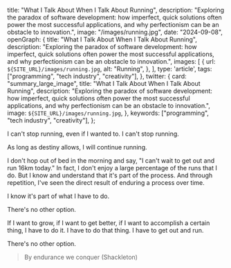 
  title: "What I Talk About When I Talk About Running",
  description: "Exploring the paradox of software development: how imperfect, quick solutions often power the most successful applications, and why perfectionism can be an obstacle to innovation.",
  image: "/images/running.jpg",
  date: "2024-09-08",
  openGraph: {
    title: "What I Talk About When I Talk About Running",
    description: "Exploring the paradox of software development: how imperfect, quick solutions often power the most successful applications, and why perfectionism can be an obstacle to innovation.",
    images: [
      {
        url: `${SITE_URL}/images/running.jpg`,
        alt: "Running",
      },
    ],
    type: 'article',
    tags: ["programming", "tech industry", "creativity"],
  },
  twitter: {
    card: "summary_large_image",
    title: "What I Talk About When I Talk About Running",
    description: "Exploring the paradox of software development: how imperfect, quick solutions often power the most successful applications, and why perfectionism can be an obstacle to innovation.",
    image: `${SITE_URL}/images/running.jpg`,
  },
  keywords: ["programming", "tech industry", "creativity"],
};

<head>
  <JsonLd
    type="BlogPosting"
    url={`${SITE_URL}/blog/what-i-talk-about-when-i-talk-about-running`}
    title={metadata.title}
    description={metadata.description}
    image={`${SITE_URL}${metadata.image}`}
    datePublished={metadata.date}
    author={AUTHOR}
    keywords={metadata.keywords.join(", ")}
    articleBody={`I can't stop running, even if I wanted to. I can't stop running. As long as destiny allows, I will continue running. I don't hop out of bed in the morning and say, "I can't wait to get out and run 16km today." In fact, I don't enjoy a large percentage of the runs that I do. But I know and understand that it's part of the process. And through repetition, I've seen the direct result of enduring a process over time. I know it's part of what I have to do. There's no other option. If I want to grow, if I want to get better, if I want to accomplish a certain thing, I have to do it. I have to do that thing. I have to get out and run.`}
  />
</head>

I can't stop running, even if I wanted to. I can't stop running.

As long as destiny allows, I will continue running.

I don't hop out of bed in the morning and say, "I can't wait to get out and run 16km today." In fact, I don't enjoy a
large percentage of the runs that I do. But I know and understand that it's part of the process. And through repetition,
I've seen the direct result of enduring a process over time.

I know it's part of what I have to do.

There's no other option.

If I want to grow, if I want to get better, if I want to accomplish a certain thing, I have to do it. I have to do that thing.
I have to get out and run.

There's no other option.

> By endurance we conquer (Shackleton)